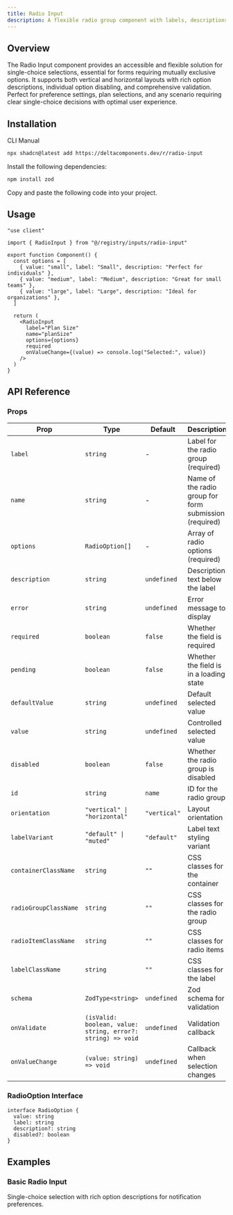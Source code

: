 ```yaml
---
title: Radio Input
description: A flexible radio group component with labels, descriptions, validation, and Zod integration for single-choice selections.
---
```


<ComponentPreview name="radio-input-demo" />

## Overview

The Radio Input component provides an accessible and flexible solution for single-choice selections, essential for forms requiring mutually exclusive options. It supports both vertical and horizontal layouts with rich option descriptions, individual option disabling, and comprehensive validation. Perfect for preference settings, plan selections, and any scenario requiring clear single-choice decisions with optimal user experience.

## Installation

<Tabs defaultValue="cli">

<TabsList>
  <TabsTrigger value="cli">CLI</TabsTrigger>
  <TabsTrigger value="manual">Manual</TabsTrigger>
</TabsList>

<TabsContent value="cli">

```bash
npx shadcn@latest add https://deltacomponents.dev/r/radio-input
```

</TabsContent>

<TabsContent value="manual">

<Steps>

<Step>Install the following dependencies:</Step>

```bash
npm install zod
```

<Step>Copy and paste the following code into your project.</Step>

<ComponentSource name="radio-input" />

</Steps>

</TabsContent>

</Tabs>

## Usage

```tsx
"use client"

import { RadioInput } from "@/registry/inputs/radio-input"

export function Component() {
  const options = [
    { value: "small", label: "Small", description: "Perfect for individuals" },
    { value: "medium", label: "Medium", description: "Great for small teams" },
    { value: "large", label: "Large", description: "Ideal for organizations" },
  ]

  return (
    <RadioInput
      label="Plan Size"
      name="planSize"
      options={options}
      required
      onValueChange={(value) => console.log("Selected:", value)}
    />
  )
}
```

## API Reference

### Props

<div className="overflow-x-auto">

| Prop                  | Type                                                        | Default      | Description                                            |
| --------------------- | ----------------------------------------------------------- | ------------ | ------------------------------------------------------ |
| `label`               | `string`                                                    | -            | Label for the radio group (required)                   |
| `name`                | `string`                                                    | -            | Name of the radio group for form submission (required) |
| `options`             | `RadioOption[]`                                             | -            | Array of radio options (required)                      |
| `description`         | `string`                                                    | `undefined`  | Description text below the label                       |
| `error`               | `string`                                                    | `undefined`  | Error message to display                               |
| `required`            | `boolean`                                                   | `false`      | Whether the field is required                          |
| `pending`             | `boolean`                                                   | `false`      | Whether the field is in a loading state                |
| `defaultValue`        | `string`                                                    | `undefined`  | Default selected value                                 |
| `value`               | `string`                                                    | `undefined`  | Controlled selected value                              |
| `disabled`            | `boolean`                                                   | `false`      | Whether the radio group is disabled                    |
| `id`                  | `string`                                                    | `name`       | ID for the radio group                                 |
| `orientation`         | `"vertical" \| "horizontal"`                                | `"vertical"` | Layout orientation                                     |
| `labelVariant`        | `"default" \| "muted"`                                      | `"default"`  | Label text styling variant                             |
| `containerClassName`  | `string`                                                    | `""`         | CSS classes for the container                          |
| `radioGroupClassName` | `string`                                                    | `""`         | CSS classes for the radio group                        |
| `radioItemClassName`  | `string`                                                    | `""`         | CSS classes for radio items                            |
| `labelClassName`      | `string`                                                    | `""`         | CSS classes for the label                              |
| `schema`              | `ZodType<string>`                                           | `undefined`  | Zod schema for validation                              |
| `onValidate`          | `(isValid: boolean, value: string, error?: string) => void` | `undefined`  | Validation callback                                    |
| `onValueChange`       | `(value: string) => void`                                   | `undefined`  | Callback when selection changes                        |

</div>

### RadioOption Interface

```tsx
interface RadioOption {
  value: string
  label: string
  description?: string
  disabled?: boolean
}
```

## Examples

### Basic Radio Input

Single-choice selection with rich option descriptions for notification preferences.

<ComponentPreview name="radio-input-demo" />
